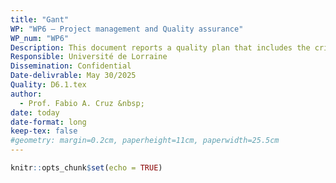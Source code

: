 ```yaml
---
title: "Gant"
WP: "WP6 – Project management and Quality assurance"
WP_num: "WP6"
Description: This document reports a quality plan that includes the criteria and indicators to take into account in the project development. It aims to provide sufficient mechanisms and instruments approved by mutual agreement to ensure compliance with the project's objectives and indicators with high-quality standards and delimiting decision-making elements. Also, it will specify the means of communication, frequency and the external advisory board that will join the project.
Responsible: Université de Lorraine
Dissemination: Confidential
Date-delivrable: May 30/2025
Quality: D6.1.tex
author: 
  - Prof. Fabio A. Cruz &nbsp;
date: today
date-format: long
keep-tex: false
#geometry: margin=0.2cm, paperheight=11cm, paperwidth=25.5cm
---
```



```r
knitr::opts_chunk$set(echo = TRUE)

```


\begin{ganttchart}[vgrid,
   y unit title=0.5cm,
   y unit chart=0.5cm,
   x unit=1cm,
   %time slot format=isodate-yearmonth,
   %time slot unit=month,
   title/.append style={draw=none, fill=RoyalBlue!50!black},
   title label font=\sffamily\bfseries\color{white},
   title label node/.append style={below=-1.6ex},
   title left shift=.05,
   title right shift=-.05,
   title height=1,
   bar/.append style={draw=none, fill=OliveGreen!75},
   bar height=.6,
   bar label font=\normalsize\color{black!50},
   group right shift=0,
   group top shift=.6,
   group height=.3,
   group peaks height=.2,
   bar incomplete/.append style={fill=Maroon},
   bar progress label anchor = west,
   bar progress label font = \color{white}\scriptsize
]{1}{10}

\gantttitle[]{Semester (S):}{10}\\  % title 1
\gantttitlelist{"Year 1", "Year 2", "Year 3", "Year 4", "Year 5"}{2}\\ % Semester title
\gantttitlelist{"S1","S2","S3","S4", "S5", "S6", "S7", "S8", "S9", "S10"}{1}\\ % Semester title


% Working package 1
\ganttgroup{WP1: Theoretical baseline analysis for closed-loop urban value chains}{1}{6} \\

\ganttbar[name=1a, progress=0, progress label text={PhD1 + PostDoc1 }]{Closing the data gap:}{1}{3} \\
\ganttbar[name=1b, progress=0, progress label text={PostDoc1  }]{Urban territorial priorities in the frame of ecosystems services.}{2}{6} \\
\ganttmilestone[]{Milestone 1}{9} \\

%\ganttnewline[thick, blue]  

% Working package 2
\ganttgroup{WP2: Maturity and techno-diverstity level of the OSATs for distributed recycling}{2}{8} \\

\ganttbar[name=2a, progress=0, progress label text={PhD2 + PostDoc2 }]{Cross-case studies on technical recycling feasibility with the}{2}{3} \\
\ganttbar[name=2b, progress=0,  progress label text={PhD2 + PostDoc2 }]{Establishment of a maturity in of unit- and system-levels for OSATs }{2}{5} \\
\ganttbar[name=2c, progress=0,  progress label text={PostDoc2 }]{Mapping of new/adapted practices and tools for OSAT adoption:}{3}{8} \\

%\ganttnewline[thick, blue]  

% Working package 3
\ganttgroup{WP3: Pluralistic evaluation of distributed recycling systems}{4}{9} \\

\ganttbar[name=3a, progress=0, progress label text={PostDoc1 + PostDoc2 }]{Identify the techno-ecological synergy for an urban closed-loop supply chain.}{4}{6} \\
\ganttbar[name=3b, progress=0,  progress label text={PostDoc2, }]{Structuring a systems dynamic causal loop model}{4}{7} \\
\ganttbar[name=3c, progress=0,  progress label text={PostDoc1 + PostDoc1  }]{Definition of the plausible hypothesis and evolution scenarios}{7}{8} \\

%\ganttnewline[thick, blue]  

% Working package 4
\ganttgroup{WP4: Experimentation and valuation by the local territory}{5}{10} \\

\ganttbar[name=4a, progress=0,  progress label text={PhD 1 + PhD2 + PostDoc2 }]{Technical experimentation and validation of the System dynamics model}{5}{6} \\
\ganttbar[name=4b, progress=0, progress label text={PhD3 + PostDoc2 }]{Participatory Workshops for a pluralistic valuation}{6}{9} \\
\ganttbar[name=4c, progress=0,  progress label text={PostDoc1, }]{documentation and dissemination to scientific and open communities }{6}{10} \\




% WP1   
\ganttlink{1a}{2a}
\ganttlink{1a}{3a}

\ganttlink{1b}{3a}
\ganttlink{1b}{3c}
\ganttlink{1a}{3a}


%\ganttlink{1b}{}
%\ganttlink{T1.1}{T1.4}
%\ganttlink{T1.1}{T1.5}
%\ganttlink{T1.4}{Mile1}

         

\ganttset{link/.style={OliveGreen}}
\end{ganttchart}

